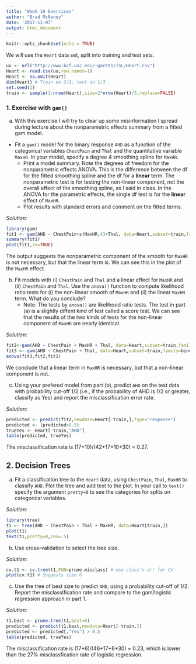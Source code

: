 ```yaml
---
title: "Week 10 Exercises"
author: "Brad McNeney"
date: '2017-11-07'
output: html_document
---
```


```r
knitr::opts_chunk$set(echo = TRUE)
```

We will use the `Heart` data set, split into training and 
test sets.

```r
uu <- url("http://www-bcf.usc.edu/~gareth/ISL/Heart.csv")
Heart <- read.csv(uu,row.names=1)
Heart <- na.omit(Heart)
dim(Heart) # Train on 2/3, test on 1/3
set.seed(1)
train <- sample(1:nrow(Heart),size=2*nrow(Heart)/3,replace=FALSE)
```


### 1. Exercise with `gam()`

(a) With this exercise I will try to clear up some misinformation
I spread during lecture about the nonparametric effects 
summary from a fitted gam model.
* Fit a `gam()` model for the binary response `AHD` as a function
of the categorical variables `ChestPain` and `Thal` and 
the quantitative variable `MaxHR`. In your model, 
specify a degree 4 smoothing spline for `MaxHR`.
    + Print a model summary. Note the degrees of freedom
    for the nonparametric effects ANOVA. This is the 
    difference between the df for the fitted smoothing spline
    and the df for a **linear** term. The 
    nonparametric test is for testing the non-linear component,
    not the overall effect
    of the smoothing spline, as I said in class. 
    In the ANOVA for the parametric effects,
    the single df test is for the **linear** effect of `MaxHR`.
    + Plot results with standard errors and comment on the fitted terms.

_Solution:_

```r
library(gam)
fit1 <- gam(AHD ~ ChestPain+s(MaxHR,4)+Thal, data=Heart,subset=train,family=binomial)
summary(fit1)
plot(fit1,se=TRUE)
```

The output suggests the nonparametric component of the smooth 
for `MaxHR` is not necessary, but that the linear term is.
We can see this in the plot of the `MaxHR` effect.

(b) Fit models with (i) `ChestPain` and `Thal` and a linear effect
for `MaxHR` and (ii) `ChestPain` and `Thal`.
Use the `anova()` function to compute likelihood ratio tests
for (i) the non-linear smooth of `MaxHR` and (ii)
the linear `MaxHR` term. What do you conclude?
    + Note: The tests by `anova()` are likelihood ratio
    tests. The test in part (a) is a slightly diffent 
    kind of test called a score test. We can see that the
    results of the two kinds of tests for the non-linear 
    component of `MaxHR` are nearly identical.
    
_Solution:_

```r
fit2<-gam(AHD ~ ChestPain + MaxHR + Thal, data=Heart,subset=train,family=binomial)
fit3 <- gam(AHD ~ ChestPain + Thal, data=Heart,subset=train,family=binomial)
anova(fit3,fit2,fit1)
```

We conclude that a linear term in `MaxHR` is necessary, but that
a non-linear component is not.

(c) Using your prefered model from part (b), predict
`AHD` on the test data with probability 
cut-off 1/2 (i.e., if the probability of AHD is 1/2 
or greater, classify as Yes)
and report the misclassification error rate.


_Solution:_

```r
predicted <- predict(fit2,newdata=Heart[-train,],type="response")
predicted <- (predicted>0.5)
trueYes <- Heart[-train,"AHD"]
table(predicted, trueYes)
```

The misclassification rate is (17+10)/(42+17+10+30) = 0.27.

## 2. Decision Trees

(a) Fit a classification tree to the `Heart` data, using 
`ChestPain`, `Thal`, `MaxHR` to classify `AHD`.
Plot the tree and add text to the plot. In your call
to `text()` specify  the argument `pretty=0` to 
see the categories for splits on categorical variables.

_Solution:_

```r
library(tree)
t1 <- tree(AHD ~ ChestPain + Thal + MaxHR, data=Heart[train,])
plot(t1)
text(t1,pretty=0,cex=.5)
```

(b) Use cross-validation to select the tree size.

_Solution:_

```r
cv.t1 <- cv.tree(t1,FUN=prune.misclass) # use class'n err for CV
plot(cv.t1) # Suggests size 6
```

(c) Use the tree of best size to predict `AHD`, using
a probability cut-off of 1/2. Report 
the misclassification rate and compare to the 
gam/logistic regression approach in part 1.

_Solution:_

```r
t1.best <- prune.tree(t1,best=6)
predicted <- predict(t1.best,newdata=Heart[-train,])
predicted <- predicted[,"Yes"] > 0.5
table(predicted, trueYes)
```

The misclassification rate is (17+6)/(46+17+6+30) = 0.23,
which is lower than the 27% misclassfication rate of
logistic regression.


